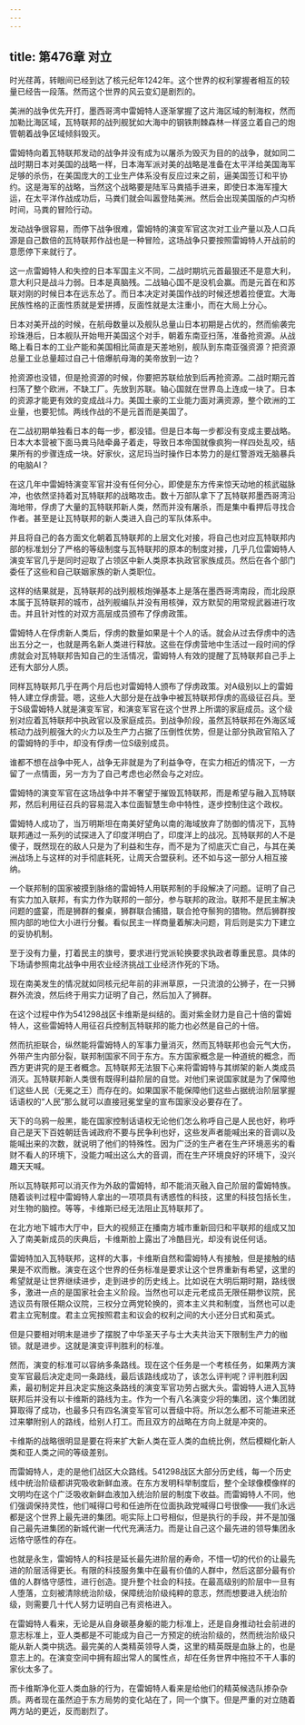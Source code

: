 ```yaml
---
---
---
```

title: 第476章 对立
---



时光荏苒，转眼间已经到达了核元纪年1242年。这个世界的权利掌握者相互的较量已经告一段落。然而这个世界的风云变幻是剧烈的。

美洲的战争优先开打，墨西哥湾中雷姆特人逐渐掌握了这片海区域的制海权，然而加勒比海区域，瓦特联邦的战列舰犹如大海中的钢铁荆棘森林一样竖立着自己的炮管朝着战争区域倾斜毁灭。

雷姆特向着瓦特联邦发动的战争并没有成为以屠杀为毁灭为目的的战争，就如同二战时期日本对美国的战略一样，日本海军派对美的战略是准备在太平洋给美国海军足够的杀伤，在美国庞大的工业生产体系没有反应过来之前，逼美国签订和平协约。这是海军的战略，当然这个战略要是陆军马粪插手进来，即使日本海军撞大运，在太平洋作战成功后，马粪们就会叫嚣登陆美洲。然后会出现美国版的卢沟桥时间，马粪的冒险行动。

发动战争很容易，而停下战争很难，雷姆特的演变军官这次对工业产量以及人口兵源是自己数倍的瓦特联邦作战也是一种冒险，这场战争只要按照雷姆特人开战前的意愿停下来就行了。

这一点雷姆特人和失控的日本军国主义不同，二战时期坑元首最狠还不是意大利，意大利只是战斗力弱。日本是真脑残。二战轴心国不是没机会赢。而是元首在和苏联对刚的时候日本在远东怂了。而日本决定对美国作战的时候还想着捡便宜。大海民族性格的正面性质就是爱拼搏，反面性就是太注重小，而在大局上分心。

日本对美开战的时候，在航母数量以及舰队总量山日本初期是占优的，然而偷袭完珍珠港后，日本舰队开始甩开美国这个对手，朝着东南亚扫荡，准备抢资源。从战略上看日本的工业产能和美国相比简直是天差地别，舰队到东南亚强资源？把资源总量工业总量超过自己十倍爆航母海的美帝放到一边？

抢资源也没错，但是抢资源的时候，你要把苏联给放到后再抢资源。二战时期元首扫荡了整个欧洲，不缺工厂。先放到苏联。轴心国就在世界岛上连成一块了。日本的资源才能更有效的变成战斗力。美国土豪的工业能力面对满资源，整个欧洲的工业量，也要犯怵。两线作战的不是元首而是美国了。

在二战初期单独看日本的每一步，都没错。但是日本每一步都没有变成主要战略。日本大本营被下面马粪马陆牵鼻子着走，导致日本帝国就像疯狗一样四处乱咬，结果所有的步骤连成一块。好家伙，这尼玛当时操作日本势力的是红警游戏无脑暴兵的电脑AI？

在这几年中雷姆特演变军官并没有任何分心，即使是东方传来惊天动地的核武磁脉冲，也依然坚持着对瓦特联邦的战略攻击。数十万部队拿下了瓦特联邦墨西哥湾沿海地带，俘虏了大量的瓦特联邦新人类，然而并没有屠杀，而是集中看押后寻找合作者。甚至是让瓦特联邦的新人类进入自己的军队体系中。

并且将自己的各方面文化朝着瓦特联邦的上层文化对接，将自己也对应瓦特联邦内部的标准划分了严格的等级制度与瓦特联邦的原本的制度对接，几乎几位雷姆特人演变军官几乎是同时迎取了占领区中新人类原本执政官家族成员。然后在各个部门委任了这些和自己联姻家族的新人类职位。

这样的结果就是，瓦特联邦的战列舰核炮弹基本上是落在墨西哥湾南段，而北段原本属于瓦特联邦的城市，战列舰编队并没有用核弹，双方默契的用常规武器进行攻击。并且针对性的对双方高层成员颁布了俘虏政策。

雷姆特人在俘虏新人类后，俘虏的数量如果是十个人的话。就会从过去俘虏中的选出五分之一，也就是两名新人类进行释放。这些在俘虏营地中生活过一段时间的俘虏就会对瓦特联邦告知自己的生活情况，雷姆特人有效的提醒了瓦特联邦自己手上还有大部分人质。

同样瓦特联邦几乎在两个月后也对雷姆特人颁布了俘虏政策。对A级别以上的雷姆特人建立俘虏营。嗯，这些人大部分是在战争中被瓦特联邦俘虏的高级征召兵。至于S级雷姆特人就是演变军官，和演变军官在这个世界上所谓的家庭成员。这个级别对应着瓦特联邦中执政官以及家庭成员。到战争阶段，虽然瓦特联邦在外海区域核动力战列舰强大的火力以及生产力占据了压倒性优势，但是让部分执政官陷入了的雷姆特的手中，却没有俘虏一位S级别成员。

谁都不想在战争中死人，战争无非就是为了利益争夺，在实力相近的情况下，一方留了一点情面，另一方为了自己考虑也必然会与之对应。

雷姆特的演变军官在这场战争中并不奢望于摧毁瓦特联邦，而是希望与融入瓦特联邦，然后利用征召兵的容易混入本位面智慧生命中特性，逐步控制住这个政权。

雷姆特人成功了，当万明斯坦在南美好望角以南的海域放弃了防御的情况下，瓦特联邦通过一系列的试探进入了印度洋明白了，印度洋上的战况。瓦特联邦的人不是傻子，既然现在的敌人只是为了利益和生存，而不是为了彻底灭亡自己，与其在美洲战场上与这样的对手彻底耗死，让周天合盟获利。还不如与这一部分人相互接纳。

一个联邦制的国家被摸到脉络的雷姆特人用联邦制的手段解决了问题。证明了自己有实力加入联邦，有实力作为联邦的一部分，参与联邦的政治。联邦不是民主解决问题的盛宴，而是狮群的餐桌，狮群联合捕猎，联合抢夺鬃狗的猎物。然后狮群按照内部的地位大小进行分餐。看似民主一样商量着解决问题，背后则是实力下建立的妥协机制。

至于没有力量，打着民主的旗号，要求进行党派轮换要求执政者尊重民意。具体的下场请参照南北战争中用农业经济挑战工业经济作死的下场。

现在南美发生的情况就如同核元纪年前的非洲草原，一只流浪的公狮子，在一只狮群外流浪，然后终于用实力证明了自己，然后加入了狮群。

在这个过程中作为541298战区卡维斯是纠结的。面对紫金财力是自己十倍的雷姆特人，这些雷姆特人用征召兵控制瓦特联邦的能力也必然是自己的十倍。

然而抗拒联合，纵然能将雷姆特人的军事力量消灭，然而瓦特联邦也会元气大伤，外带产生内部分裂，联邦制国家不同于东方。东方国家概念是一种道统的概念，而西方更讲究的是王者概念。瓦特联邦无法狠下心来将雷姆特与其绑架的新人类成员消灭。瓦特联邦新人类很有既得利益阶层的自觉。对他们来说国家就是为了保障他们这些人民（无冕之王）而存在的。如果国家不能保障他们这些占据统治阶层掌握话语权的“人民”那么就可以直接冠冕堂皇的宣布国家没必要存在了。

天下的乌鸦一般黑，能在国家控制话语权无论他们怎么称呼自己是人民也好，称呼自己是天下百姓朝廷告诫政府不要与民争利也好，这些发声者能喊出来的音调以及能喊出来的次数，就说明了他们的特殊性。因为广泛的生产者在生产环境恶劣的看财不看人的环境下，没能力喊出这么大的音调，而在生产环境良好的环境下，没兴趣天天喊。

所以瓦特联邦可以消灭作为外敌的雷姆特，却不能消灭融入自己阶层的雷姆特族。随着谈判过程中雷姆特人拿出的一项项具有诱惑性的科技，这里的科技包括长生，对生物的脑控。等等，卡维斯已经无法阻止瓦特联邦了。

在北方地下城市大厅中，巨大的视频正在播南方城市重新回归和平联邦的组成又加入了南美新成员的庆典后，卡维斯脸上露出了冷酷目光，却没有说任何话。

雷姆特加入瓦特联邦，这样的大事，卡维斯自然和雷姆特人有接触，但是接触的结果是不欢而散。演变在这个世界的任务标准是要求让这个世界重新有希望，这里的希望就是让世界继续进步，走到进步的历史线上。比如说在大明后期时期，路线很多，激进一点的是国家社会主义阶段。当然也可以走元老成员无限任期参议院，民选议员有限任期众议院，三权分立两党轮换的，资本主义共和制度，当然也可以走君主立宪制度。君主立宪按照君主和议会的权利之间的大小还分日式和英式。

但是只要相对明末是进步了摆脱了中华圣天子与士大夫共治天下限制生产力的枷锁。就是进步。这就是演变评判胜利的标准。

然而，演变的标准可以容纳多条路线。现在这个任务是一个考核任务，如果两方演变军官最后决定走同一条路线，最后该路线成功了，该怎么评判呢？评判胜利因素，最初制定并且决定实施这条路线的演变军官功劳占据大头。雷姆特人进入瓦特联邦后并没有以卡维斯的路线为主。作为一个有八名演变少将的集团，这个集团就算取得了成功，也最多只有四名演变军官可以晋级中将。所以怎么都不可能进来还过来攀附别人的路线，给别人打工。而且双方的战略在方向上就是冲突的。

卡维斯的战略很明显是要在将来扩大新人类在亚人类的血统比例，然后模糊化新人类和亚人类之间的等级差别。

而雷姆特人，走的是他们战区大众路线。541298战区大部分历史线，每一个历史线中统治阶级都讲究吸收新鲜血液。在东方发明科举制度后，整个全球像模像样的文明均在这个广泛吸收新鲜血液加入统治阶层的制度下收益。而雷姆特人不同，他们强调保持灵性，他们喊得口号和任迪所在位面执政党喊得口号很像——我们永远都是这个世界上最先进的集团。呃实际上口号相似，但是执行的手段，并不是加强自己最先进集团的新城代谢一代代充满活力。而是让自己这个最先进的领导集团永远恪守感性的存在。

也就是永生，雷姆特人的科技是延长最先进阶层的寿命，不惜一切的代价的让最先进的阶层活得更长。有限的科技服务集中在最有价值的人群中，然后这部分最有价值的人群恪守感性，进行创造。提升整个社会的科技。在最高级别的阶层中一旦有人堕落，立刻被清除统治阶级，保障统治阶级纯粹的意志，然而想要进入统治阶级，则需要几十代人努力证明自己有资格进入。

在雷姆特人看来，无论是从自身碳基身躯的能力标准上，还是自身推动社会前进的意志标准上，亚人类都是不可能成为自己一方预定的统治阶级的，然而统治阶级只能从新人类中挑选。最完美的人类精英领导人类，这里的精英既是血脉上的，也是意志上的。在演变空间中拥有超出常人的属性点，却在任务世界中拖拉不干人事的家伙太多了。

而卡维斯净化亚人类血脉的行为，在雷姆特人看来是给他们的精英候选队掺杂杂质。两者现在虽然迫于东方局势的变化站在了，同一个旗下。但是严重的对立随着两方站的更近，反而剧烈了。